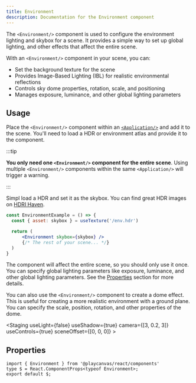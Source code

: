 ```yaml
---
title: Environment
description: Documentation for the Environment component
---
```



The `<Environment/>` component is used to configure the environment lighting and skybox for a scene. It provides a simple way to set up global lighting, and other effects that affect the entire scene.

With an `<Environment/>` component in your scene, you can:

- Set the background texture for the scene
- Provides Image-Based Lighting (IBL) for realistic environmental reflections
- Controls sky dome properties, rotation, scale, and positioning
- Manages exposure, luminance, and other global lighting parameters

## Usage

Place the `<Environment/>` component within an [`<Application/>`](./application) and add it to the scene. You'll need to load a HDR or environment atlas and provide it to the component.

:::tip

**You only need one `<Environment/>` component for the entire scene**. Using multiple `<Environment/>` components within the same `<Application/>` will trigger a warning.

:::

Simpl load a HDR and set it as the skybox. You can find great HDR images on [HDRI Haven](https://hdrihaven.com/).

```jsx copy
const EnvironmentExample = () => {
  const { asset: skybox } = useTexture('/env.hdr')

  return (
      <Environment skybox={skybox} />
      {/* The rest of your scene... */}
  )
}
```

The component will affect the entire scene, so you should only use it once. You can specify global lighting parameters like exposure, luminance, and other global lighting parameters. See the [Properties](#properties) section for more details.

You can also use the `<Environment/>` component to create a dome effect. This is useful for creating a more realistic environment with a ground plane. You can specify the scale, position, rotation, and other properties of the dome.

<CodeExample
  label="Switch between different environment atlases and exposure settings"
  filename="environment-example.jsx"
  code={EnvironmentExampleSource}
  showDemo>
  <Application>
    <Staging
        useLight={false}
        useShadow={true}
        camera={[3, 0.2, 3]}
        useControls={true}
        sceneOffset={[0, 0, 0]}
    >
      <EnvironmentExample />
    </Staging>
  </Application>
</CodeExample>

## Properties

```tsx asTypedoc
import { Environment } from '@playcanvas/react/components'
type $ = React.ComponentProps<typeof Environment>;
export default $;
```
